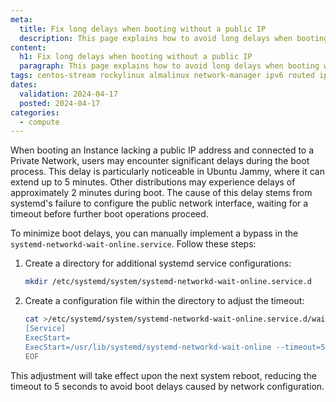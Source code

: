 ```yaml
---
meta:
  title: Fix long delays when booting without a public IP
  description: This page explains how to avoid long delays when booting without a public IP
content:
  h1: Fix long delays when booting without a public IP
  paragraph: This page explains how to avoid long delays when booting without a public IP
tags: centos-stream rockylinux almalinux network-manager ipv6 routed ip
dates:
  validation: 2024-04-17
  posted: 2024-04-17
categories:
  - compute
---
```


When booting an Instance lacking a public IP address and connected to a Private Network, users may encounter significant delays during the boot process.
This delay is particularly noticeable in Ubuntu Jammy, where it can extend up to 5 minutes. Other distributions may experience delays of approximately 2 minutes during boot.
The cause of this delay stems from systemd's failure to configure the public network interface, waiting for a timeout before further boot operations proceed.

To minimize boot delays, you can manually implement a bypass in the `systemd-networkd-wait-online.service`. Follow these steps:

1. Create a directory for additional systemd service configurations:

    ```bash
    mkdir /etc/systemd/system/systemd-networkd-wait-online.service.d
    ```

2. Create a configuration file within the directory to adjust the timeout:

    ```bash
    cat >/etc/systemd/system/systemd-networkd-wait-online.service.d/wait-for-30-seconds.conf<<EOF
    [Service]
    ExecStart=
    ExecStart=/usr/lib/systemd/systemd-networkd-wait-online --timeout=5 --any
    EOF
    ```

This adjustment will take effect upon the next system reboot, reducing the timeout to 5 seconds to avoid boot delays caused by network configuration.

